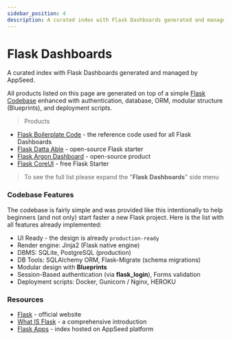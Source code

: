 ```yaml
---
sidebar_position: 4
description: A curated index with Flask Dashboards generated and managed by AppSeed.
---
```


# Flask Dashboards

<SubHeading>A curated index with Flask Dashboards generated and managed by AppSeed. </SubHeading>

All products listed on this page are generated on top of a simple [Flask Codebase](../../boilerplate-code/flask-dashboard.md) enhanced with authentication, database, ORM, modular structure (Blueprints), and deployment scripts.

> Products

- [Flask Boilerplate Code](../../boilerplate-code/flask-dashboard.md) - the reference code used for all Flask Dashboards
- [Flask Datta Able](datta-able.md) - open-source Flask starter
- [Flask Argon Dashboard](argon-dashboard.md) - open-source product
- [Flask CoreUI](coreui.md) - free Flask Starter

> To see the full list please expand the "**Flask Dashboards**" side menu

### Codebase Features

The codebase is fairly simple and was provided like this intentionally to help beginners (and not only) start faster a new Flask project. Here is the list with all features already implemented:

- UI Ready - the design is already `production-ready`
- Render engine: Jinja2 (Flask native engine)
- DBMS: SQLite, PostgreSQL (production)
- DB Tools: SQLAlchemy ORM, Flask-Migrate (schema migrations)
- Modular design with **Blueprints**
- Session-Based authentication (via **flask_login**), Forms validation
- Deployment scripts: Docker, Gunicorn / Nginx, HEROKU

### Resources

- [Flask](https://palletsprojects.com/p/flask/) - official website
- [What IS Flask](../../content/what-is/flask.md) - a comprehensive introduction
- [Flask Apps](https://appseed.us/apps/flask-apps) - index hosted on AppSeed platform
